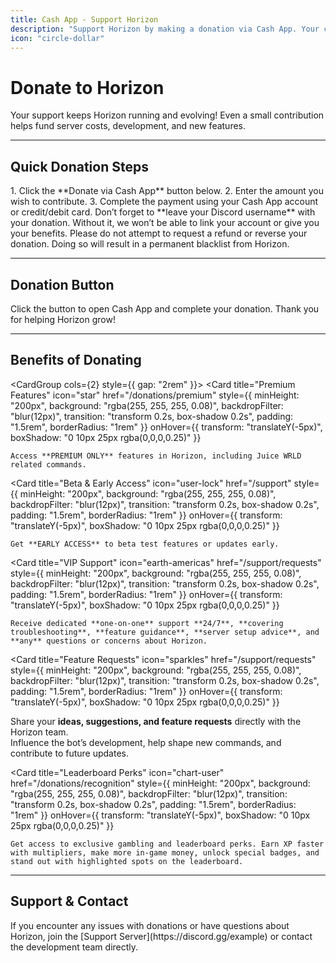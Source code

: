 ---
title: Cash App - Support Horizon
description: "Support Horizon by making a donation via Cash App. Your contribution helps keep the bot online, maintained, and continuously updated."
icon: "circle-dollar"
---

# Donate to Horizon

<Banner variant="success">
Your support keeps Horizon running and evolving!  
Even a small contribution helps fund server costs, development, and new features.
</Banner>

---

## Quick Donation Steps

<Steps>
1. Click the **Donate via Cash App** button below.
2. Enter the amount you wish to contribute.
3. Complete the payment using your Cash App account or credit/debit card.
</Steps>

<Warning>
Don’t forget to **leave your Discord username** with your donation.  
Without it, we won’t be able to link your account or give you your benefits.
</Warning>
<Danger>
Please do not attempt to request a refund or reverse your donation. Doing so will result in a permanent blacklist from Horizon.
</Danger>

---

## Donation Button

<CardGroup cols={2}>
  <Card title="Support via Cash App" icon="Cash App" href="https://www.Cash App.com/donate?hosted_button_id=YOUR_BUTTON_ID">
    Click the button to open Cash App and complete your donation. Thank you for helping Horizon grow!
  </Card>
</CardGroup>

---

## Benefits of Donating

<CardGroup cols={2} style={{ gap: "2rem" }}>
  <Card
    title="Premium Features"
    icon="star"
    href="/donations/premium"
    style={{
      minHeight: "200px",
      background: "rgba(255, 255, 255, 0.08)",
      backdropFilter: "blur(12px)",
      transition: "transform 0.2s, box-shadow 0.2s",
      padding: "1.5rem",
      borderRadius: "1rem"
    }}
    onHover={{
      transform: "translateY(-5px)",
      boxShadow: "0 10px 25px rgba(0,0,0,0.25)"
    }}
  >
    Access **PREMIUM ONLY** features in Horizon, including Juice WRLD related commands.
  </Card>

  <Card
    title="Beta & Early Access"
    icon="user-lock"
    href="/support"
    style={{
      minHeight: "200px",
      background: "rgba(255, 255, 255, 0.08)",
      backdropFilter: "blur(12px)",
      transition: "transform 0.2s, box-shadow 0.2s",
      padding: "1.5rem",
      borderRadius: "1rem"
    }}
    onHover={{
      transform: "translateY(-5px)",
      boxShadow: "0 10px 25px rgba(0,0,0,0.25)"
    }}
  >
    Get **EARLY ACCESS** to beta test features or updates early.
  </Card>

  <Card
    title="VIP Support"
    icon="earth-americas"
    href="/support/requests"
    style={{
      minHeight: "200px",
      background: "rgba(255, 255, 255, 0.08)",
      backdropFilter: "blur(12px)",
      transition: "transform 0.2s, box-shadow 0.2s",
      padding: "1.5rem",
      borderRadius: "1rem"
    }}
    onHover={{
      transform: "translateY(-5px)",
      boxShadow: "0 10px 25px rgba(0,0,0,0.25)"
    }}
  >
    Receive dedicated **one-on-one** support **24/7**, **covering troubleshooting**, **feature guidance**, **server setup advice**, and **any** questions or concerns about Horizon.
  </Card>

<Card
  title="Feature Requests"
  icon="sparkles"
  href="/support/requests"
  style={{
    minHeight: "200px",
    background: "rgba(255, 255, 255, 0.08)",
    backdropFilter: "blur(12px)",
    transition: "transform 0.2s, box-shadow 0.2s",
    padding: "1.5rem",
    borderRadius: "1rem"
  }}
  onHover={{
    transform: "translateY(-5px)",
    boxShadow: "0 10px 25px rgba(0,0,0,0.25)"
  }}
>
  Share your **ideas, suggestions, and feature requests** directly with the Horizon team.  
  Influence the bot’s development, help shape new commands, and contribute to future updates.
</Card>

  <Card
    title="Leaderboard Perks"
    icon="chart-user"
    href="/donations/recognition"
    style={{
      minHeight: "200px",
      background: "rgba(255, 255, 255, 0.08)",
      backdropFilter: "blur(12px)",
      transition: "transform 0.2s, box-shadow 0.2s",
      padding: "1.5rem",
      borderRadius: "1rem"
    }}
    onHover={{
      transform: "translateY(-5px)",
      boxShadow: "0 10px 25px rgba(0,0,0,0.25)"
    }}
  >
    Get access to exclusive gambling and leaderboard perks. Earn XP faster with multipliers, make more in-game money, unlock special badges, and stand out with highlighted spots on the leaderboard.
  </Card>
</CardGroup>

---

## Support & Contact

<Tip>
If you encounter any issues with donations or have questions about Horizon, join the [Support Server](https://discord.gg/example) or contact the development team directly.
</Tip>
